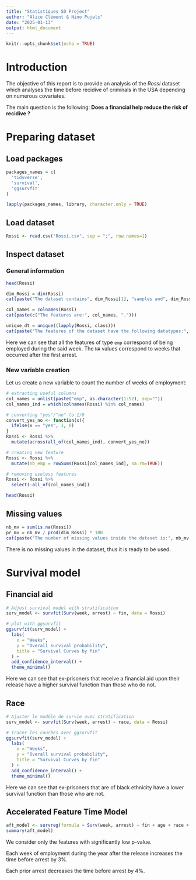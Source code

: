 ```yaml
---
title: "Statistiques SD Project"
author: "Alice Clément & Nino Pujals"
date: "2025-01-13"
output: html_document
---
```


```r
knitr::opts_chunk$set(echo = TRUE)
```

# Introduction

The objective of this report is to provide an analysis of the *Rossi* dataset which analyses the time before recidive of criminals in the USA depending on numerous covariates. 

The main question is the following: **Does a financial help reduce the risk of recidive ?**

# Preparing dataset

## Load packages

```r
packages_names = c(
  'tidyverse',
  'survival',
  'ggsurvfit'
)

lapply(packages_names, library, character.only = TRUE)
```

## Load dataset

```r
Rossi <- read.csv("Rossi.csv", sep = ";", row.names=1)
```

## Inspect dataset

### General information
```r
head(Rossi)

dim_Rossi = dim(Rossi)
cat(paste("The dataset contains", dim_Rossi[1], "samples and", dim_Rossi[2], "features."))

col_names = colnames(Rossi)
cat(paste(c("The features are:", col_names, ".")))

unique_dt = unique((lapply(Rossi, class)))
cat(paste("The features of the dataset have the following datatypes:", paste(unique_dt) , "."))
```

Here we can see that all the features of type `emp` correspond of being employed during the said week. The `NA` values correspond to weeks that occurred after the first arrest.

### New variable creation

Let us create a new variable to count the number of weeks of employment:

```r
# extracting useful columns
col_names = unlist(paste("emp", as.character(1:52), sep=""))
col_names_ind = which(colnames(Rossi) %in% col_names)

# converting "yes"/"no" to 1/0
convert_yes_no <- function(x){
  ifelse(x == "yes", 1, 0)
}
Rossi <- Rossi %>% 
  mutate(across(all_of(col_names_ind), convert_yes_no)) 

# creating new feature
Rossi <- Rossi %>%
  mutate(nb_emp = rowSums(Rossi[col_names_ind], na.rm=TRUE))

# removing useless features
Rossi <- Rossi %>%
  select(-all_of(col_names_ind))

head(Rossi)
```

## Missing values

```r
nb_mv = sum(is.na(Rossi))
pr_mv = nb_mv / prod(dim_Rossi) * 100
cat(paste("The number of missing values inside the dataset is:", nb_mv, "which makes for", pr_mv,"% of the dataset."))
```

There is no missing values in the dataset, thus it is ready to be used.

# Survival model

## Financial aid

```r
# Adjust survival model with stratification
surv_model <- survfit(Surv(week, arrest) ~ fin, data = Rossi)

# plot with ggsurvfit
ggsurvfit(surv_model) +
  labs(
    x = "Weeks",
    y = "Overall survival probability",
    title = "Survival Curves by fin"
  ) +
  add_confidence_interval() +
  theme_minimal()
```

Here we can see that ex-prisoners that receive a financial aid upon their release have a higher survival function than those who do not.

## Race

```r
# Ajuster le modèle de survie avec stratification
surv_model <- survfit(Surv(week, arrest) ~ race, data = Rossi)

# Tracer les courbes avec ggsurvfit
ggsurvfit(surv_model) +
  labs(
    x = "Weeks",
    y = "Overall survival probability",
    title = "Survival Curves by fin"
  ) +
  add_confidence_interval() +
  theme_minimal()
```

Here we can see that ex-prisoners that are of black ethnicity have a lower survival function than those who are not.

## Accelerated Feature Time Model

```r
aft_model <- survreg(formula = Surv(week, arrest) ~ fin + age + race + wexp + mar + paro + prio + educ + nb_emp, data = Rossi)
summary(aft_model)
```

We consider only the features with significantly low p-value. 

Each week of employment during the year after the release increases the time before arrest by 3%. 

Each prior arrest decreases the time before arrest by 4%. 

